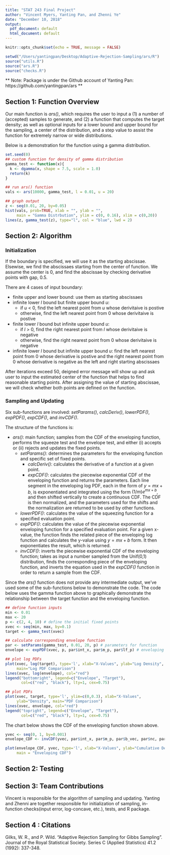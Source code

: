 ```yaml
---
title: "STAT 243 Final Project"
author: "Vincent Myers, Yanting Pan, and Zhenni Ye"
date: "December 10, 2018"
output:
  pdf_document: default
  html_document: default
---
```


```r
knitr::opts_chunk$set(echo = TRUE, message = FALSE)
```

```r

setwd("/Users/yantingpan/Desktop/Adaptive-Rejection-Sampling/ars/R")
source("utils.R")
source("ars.R")
source("checks.R")

```

** Note: Package is under the Github account of Yanting Pan: https://github.com/yantingpan/ars **


## Section 1: Function Overview

Our main function is *ars()*, which requires the user to input a (1) a number of (accepted) samples to generate, and (2) a function that computes the target density; as well as optional inputs for a lower bound and upper bound for the sampling, a center of the distribution, and a step value to assist the function for extremely narrow or wide distributions. 

Below is a demonstration for the function using a gamma distribution.

```r
set.seed(0)
## custom function for density of gamma distribution
gamma_test <- function(x){
  k <- dgamma(x, shape = 7.5, scale = 1.0)
  return(k)
}

## run ars() function
vals <- ars(10000, gamma_test, l = 0.01, u = 20)

## graph output
z <- seq(0.01, 20, by=0.05)
hist(vals, prob=TRUE, xlab = "", ylab = "", 
     main = "Gamma Distrbution", ylim = c(0, 0.16), xlim = c(0,20))
lines(z, gamma_test(z), type="l", col = "blue", lwd = 2)

```


## Section 2: Algorithm

### Initialization

If the boundary is specified, we will use it as the starting abscissae. Elsewise, we find the abscissaes starting from the center of function. We assume the center is 0, and find the abscissae by checking derivative points with gap, 0.5. 

There are 4 cases of input boundary:

* finite upper and lower bound: use them as starting abscissaes
* infinite lower *l* bound but finite upper bound *u*: 
  + if *u* < 0, find the left nearest point from *u* whose derivitaive is postive
  + otherwise, find the left nearest point from 0 whose derivitaive is postive
* finite lower *l* bound but infinite upper bound *u*: 
  + if *l* > 0, find the right nearest point from *l* whose derivitaive is negative
  + otherwise, find the right nearest point from 0 whose derivitaive is negative
* infinite lower *l* bound but infinite upper bound *u*: find the left nearest point from 0 whose derivative is postive and the right nearest point from 0 whose derivative is negative as the left and right starting abscissaes

After iterations exceed 50, deigned error message will show up and ask user to input the estimated center of the function that helps to find reasonable starting points. After assigning the value of starting abscissae, we will check whether both points are defined on the function.


### Sampling and Updating

Six sub-functions are involved:  *setParams()*, *calcDeriv()*, *lowerPDF()*, *expPDF()*, *expCDF()*, and *invCDF()*. 

The structure of the functions is:  

  * *ars()*: main function; samples from the CDF of the enveloping function, performs the squeeze test and the envelope test, and either (i) accepts or (ii) rejects and updates the fixed points.
    + *setParams()*: determines the parameters for the enveloping function and specific set of fixed points.  
        - *calcDeriv()*: calculates the derivative of a function at a given point.  
        - *expCDF()*: calculates the piecewise exponential CDF of the enveloping function and returns the parameters. Each line segment in the enveloping log PDF, each in the form of $y = mx + b$, is exponentiated and integrated using the form $(1/m) e^{mx+b}$, and then shifted vertically to create a continuous CDF. The CDF is then normalized, and the parameters used for the shifts and the normalization are returned to be used by other functions.   
    + *lowerPDF()*: calculates the value of the squeezing function for a specified evaluation point.  
    + *expPDF()*: calculates the value of the piecewise exponential enveloping function for a specified evaluation point. For a given x-value, the function finds the related piece of the enveloping log function and calculates the y-value using $y = mx + b$ form. It then exponentiates the result, which is returned.  
    + *invCDF()*: inverts the piecewise exponential CDF of the enveloping function; takes as input a number sampled from the Unif(0,1) distribution, finds the corresponding piece of the enveloping function, and inverts the equation used in the *expCDF()* function in order to return a sample from the CDF.  

Since the *ars()* function does not provide any intermediate output, we've used some of the sub-functions below to demonstrate the code. The code below uses the gamma function above to graphically demonstrate the relationship between the target function and the enveloping function.

```r
## define function inputs
min <- 0.01
max <- 20
p <- c(2, 4, 10) # define the initial fixed points
xvec <- seq(min, max, by=0.1)
target <- gamma_test(xvec)

## calculate corresponding envelope function
par <- setParams(gamma_test, 0.01, 20, p) # parameters for function
envelope <- expPDF(xvec, p, par$int_x, par$m_p, par$lf_p) # enveloping PDF

## plot log PDFs
plot(xvec, log(target), type='l', xlab="X-Values", ylab="Log Density", 
     main="Log PDF Comparison")
lines(xvec, log(envelope), col="red")
legend("bottomright", legend=c("Envelope", "Target"), 
       col=c("red", "black"), lty=1, cex=0.75)

## plot PDFs
plot(xvec, target, type='l', ylim=c(0,0.3), xlab="X-Values", 
     ylab="Density", main="PDF Comparison")
lines(xvec, envelope, col="red")
legend("topright", legend=c("Envelope", "Target"), 
       col=c("red", "black"), lty=1, cex=0.75)
```

The chart below shows the CDF of the enveloping function shown above.

```r
yvec <- seq(0, 1, by=0.001)
envelope_CDF <- invCDF(yvec, par$int_x, par$m_p, par$b_vec, par$nc, par$shift, par$adj)

plot(envelope_CDF, yvec, type='l', xlab="X-Values", ylab="Cumulative Density",
     main = "Enveloping CDF")
```









## Section 2: Testing











## Section 3: Team Contributions
Vincent is responsible for the algorithm of sampling and updating. Yanting and Zhenni are together responsible for initialization of sampling, in-function checks(input error, log-concave, etc.), tests, and R package. 


## Section 4 : Citations
Gilks, W. R., and P. Wild. "Adaptive Rejection Sampling for Gibbs Sampling". Journal of the Royal Statistical Society. Series C (Applied Statistics) 41.2 (1992): 337-348.




